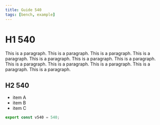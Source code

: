 ```yaml
---
title: Guide 540
tags: [bench, example]
---
```


# H1 540

This is a paragraph. This is a paragraph. This is a paragraph. This is a paragraph. This is a paragraph. This is a paragraph. This is a paragraph. This is a paragraph. This is a paragraph. This is a paragraph. This is a paragraph. This is a paragraph. 

## H2 540

- item A
- item B
- item C

```ts
export const v540 = 540;
```